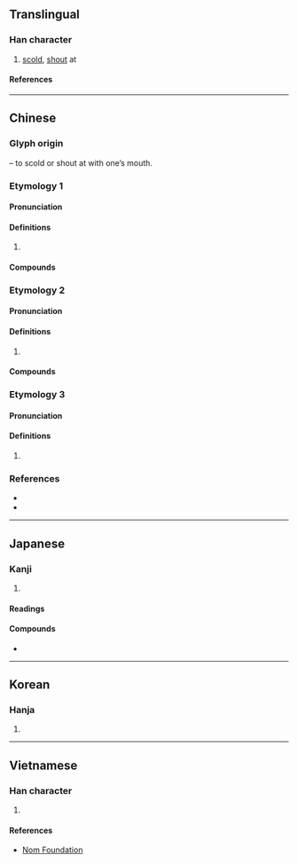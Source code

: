 {{character info}}
==Translingual==

===Han character===
{{Han char|rn=30|rad=口|as=12|sn=15|four=68066|canj=RCWA|ids=⿰口曾}}

# [[scold]], [[shout]] at

====References====
{{Han ref|kx=0208.240|dkj=04303|dj=0431.170|hdz=10686.080|uh=564C}}

----

==Chinese==
{{zh-forms}}
{{attn|hak|chhên, which Ety?}}

===Glyph origin===
{{Han etym}}
{{Han compound|口|t1=mouth|曾|ls=psc|c1=s|c2=p}} – to scold or shout at with one’s mouth.

===Etymology 1===
{{zh-forms}}

====Pronunciation====
{{zh-pron
|m=chēng
|c=cang1
|h=pfs=
|mc=y
|oc=y
|cat=
}}

====Definitions====
{{zh-hanzi}}

# {{zh-only|噌吰}}

====Compounds====
{{zh-der|噌吰}}

===Etymology 2===
{{zh-forms}}

====Pronunciation====
{{zh-pron
|m=cēng
|c=zang1,caang1
|h=pfs=
|mc=
|oc=
|cat=
}}

====Definitions====
{{zh-hanzi}}

# {{rfdef|zh}}

====Compounds====
{{zh-der|味噌|噌道|味噌湯|噌啉|叱噌}}

===Etymology 3===
{{zh-forms}}

====Pronunciation====
{{zh-pron
|m=cěng
|c=
|h=pfs=
|mc=
|oc=
|cat=
}}

====Definitions====
{{zh-hanzi}}

# {{rfdef|zh}}

===References===
* {{R:twedu|B00425}}
* {{R:yue:Hanzi}}

----

==Japanese==

===Kanji===
{{ja-kanji|rs=口12}}

# {{rfdef|ja|sort=口12}}

====Readings====
{{ja-readings
|goon=しょう<しやう
|kanon=そう<さう
|kanyoon=そ
|kun=かまびす-し.い
}}

====Compounds====
* {{ja-r|味噌|みそ}}

----

==Korean==

===Hanja===
{{ko-hanja|hangeul=[[쟁]], [[증]]|rv=jaeng, jeung|mr=chaeng, chŭng|y=cayng, cung}}

# {{rfdef|ko|sort=口12}}

----

==Vietnamese==

===Han character===
{{vi-hantu|[[tung]]|rs=口12}}

# {{rfdef|vi|sort=口12}}

====References====
* [http://nomfoundation.org/common/nom_details.php?codepoint=564c&img=1 Nom Foundation]